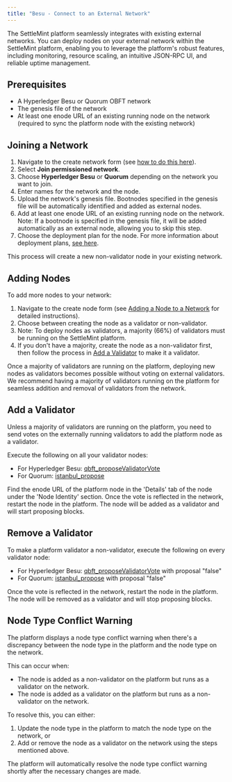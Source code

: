 ```yaml
---
title: "Besu - Connect to an External Network"
---
```


The SettleMint platform seamlessly integrates with existing external networks.
You can deploy nodes on your external network within the SettleMint platform,
enabling you to leverage the platform's robust features, including monitoring,
resource scaling, an intuitive JSON-RPC UI, and reliable uptime management.

## Prerequisites

- A Hyperledger Besu or Quorum OBFT network
- The genesis file of the network
- At least one enode URL of an existing running node on the network (required to
  sync the platform node with the existing network)

## Joining a Network

1. Navigate to the create network form (see
   [how to do this here](/building-with-settlemint/add-a-network-to-an-application)).
2. Select **Join permissioned network**.
3. Choose **Hyperledger Besu** or **Quorum** depending on the network you want
   to join.
4. Enter names for the network and the node.
5. Upload the network's genesis file. Bootnodes specified in the genesis file
   will be automatically identified and added as external nodes.
6. Add at least one enode URL of an existing running node on the network. Note:
   If a bootnode is specified in the genesis file, it will be added
   automatically as an external node, allowing you to skip this step.
7. Choose the deployment plan for the node. For more information about
   deployment plans, [see here](/building-with-settlemint/deployment-plans).

This process will create a new non-validator node in your existing network.

## Adding Nodes

To add more nodes to your network:

1. Navigate to the create node form (see
   [Adding a Node to a Network](/building-with-settlemint/add-a-node-to-a-network)
   for detailed instructions).
2. Choose between creating the node as a validator or non-validator.
3. Note: To deploy nodes as validators, a majority (66%) of validators must be
   running on the SettleMint platform.
4. If you don't have a majority, create the node as a non-validator first, then
   follow the process in [Add a Validator](#add-a-validator) to make it a
   validator.

Once a majority of validators are running on the platform, deploying new nodes
as validators becomes possible without voting on external validators. We
recommend having a majority of validators running on the platform for seamless
addition and removal of validators from the network.

## Add a Validator

Unless a majority of validators are running on the platform, you need to send
votes on the externally running validators to add the platform node as a
validator.

Execute the following on all your validator nodes:

- For Hyperledger Besu:
  [qbft_proposeValidatorVote](https://besu.hyperledger.org/stable/private-networks/reference/api#qbft_proposevalidatorvote)
- For Quorum:
  [istanbul_propose](https://docs.goquorum.consensys.io/reference/api-methods#istanbul_propose)

Find the enode URL of the platform node in the 'Details' tab of the node under
the 'Node Identity' section. Once the vote is reflected in the network, restart
the node in the platform. The node will be added as a validator and will start
proposing blocks.

## Remove a Validator

To make a platform validator a non-validator, execute the following on every
validator node:

- For Hyperledger Besu:
  [qbft_proposeValidatorVote](https://besu.hyperledger.org/stable/private-networks/reference/api#qbft_proposevalidatorvote)
  with proposal "false"
- For Quorum:
  [istanbul_propose](https://docs.goquorum.consensys.io/reference/api-methods#istanbul_propose)
  with proposal "false"

Once the vote is reflected in the network, restart the node in the platform. The
node will be removed as a validator and will stop proposing blocks.

## Node Type Conflict Warning

The platform displays a node type conflict warning when there's a discrepancy
between the node type in the platform and the node type on the network.

This can occur when:

- The node is added as a non-validator on the platform but runs as a validator
  on the network.
- The node is added as a validator on the platform but runs as a non-validator
  on the network.

To resolve this, you can either:

1. Update the node type in the platform to match the node type on the network,
   or
2. Add or remove the node as a validator on the network using the steps
   mentioned above.

The platform will automatically resolve the node type conflict warning shortly
after the necessary changes are made.